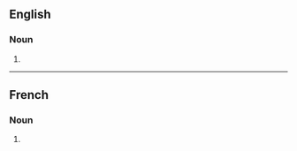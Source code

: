 ==English==

===Noun===
{{head|en|noun form}}

# {{plural of|intonation|lang=en}}

----

==French==

===Noun===
{{head|fr|noun plural form|g=f}}

# {{plural of|intonation|lang=fr}}
